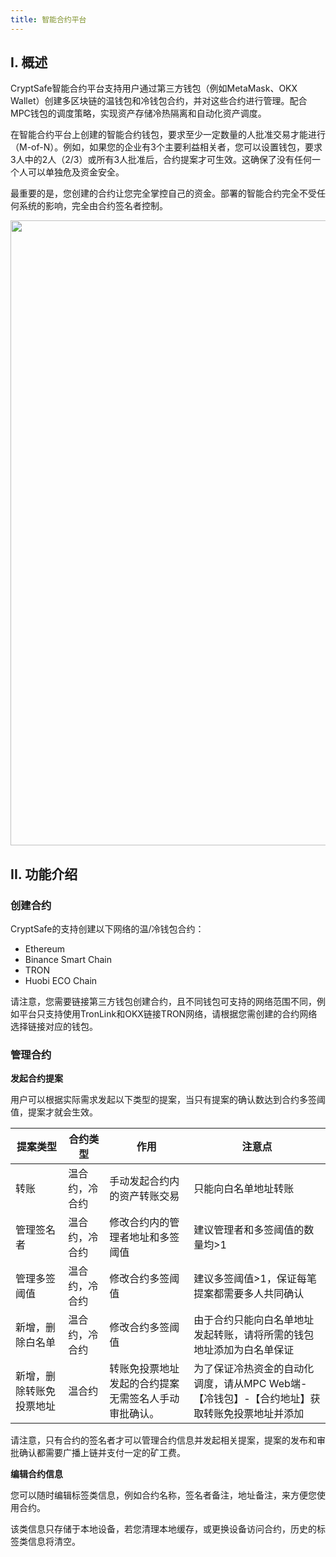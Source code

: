 ```yaml
---
title: 智能合约平台
---
```


## I. 概述
CryptSafe智能合约平台支持用户通过第三方钱包（例如MetaMask、OKX Wallet）创建多区块链的温钱包和冷钱包合约，并对这些合约进行管理。配合MPC钱包的调度策略，实现资产存储冷热隔离和自动化资产调度。

在智能合约平台上创建的智能合约钱包，要求至少一定数量的人批准交易才能进行（M-of-N）。例如，如果您的企业有3个主要利益相关者，您可以设置钱包，要求3人中的2人（2/3）或所有3人批准后，合约提案才可生效。这确保了没有任何一个人可以单独危及资金安全。

最重要的是，您创建的合约让您完全掌控自己的资金。部署的智能合约完全不受任何系统的影响，完全由合约签名者控制。

<div className="w-full flex items-center justify-center">
    <img src="/images/help-center/coldoperatingcn.jpeg" width="1000"/>
</div>

## II. 功能介绍 

### 创建合约 

CryptSafe的支持创建以下网络的温/冷钱包合约：


* Ethereum
* Binance Smart Chain
* TRON
* Huobi ECO Chain

<Note>
请注意，您需要链接第三方钱包创建合约，且不同钱包可支持的网络范围不同，例如平台只支持使用TronLink和OKX链接TRON网络，请根据您需创建的合约网络选择链接对应的钱包。


</Note>



### 管理合约 
**发起合约提案**

用户可以根据实际需求发起以下类型的提案，当只有提案的确认数达到合约多签阈值，提案才就会生效。


提案类型| 合约类型 | 作用| 注意点 |
------- | ------- |------- |------ |
转账 |温合约，冷合约 |手动发起合约内的资产转账交易|只能向白名单地址转账|
管理签名者  |温合约，冷合约 |修改合约内的管理者地址和多签阈值|建议管理者和多签阈值的数量均>1|
管理多签阈值 |温合约，冷合约 |修改合约多签阈值|建议多签阈值>1，保证每笔提案都需要多人共同确认|
新增，删除白名单 | 温合约，冷合约|修改合约多签阈值|由于合约只能向白名单地址发起转账，请将所需的钱包地址添加为白名单保证|
新增，删除转账免投票地址  | 温合约|转账免投票地址发起的合约提案无需签名人手动审批确认。|为了保证冷热资金的自动化调度，请从MPC Web端-【冷钱包】-【合约地址】获取转账免投票地址并添加|




<Note>
请注意，只有合约的签名者才可以管理合约信息并发起相关提案，提案的发布和审批确认都需要广播上链并支付一定的矿工费。

</Note>


**编辑合约信息** 

您可以随时编辑标签类信息，例如合约名称，签名者备注，地址备注，来方便您使用合约。

<Note>
该类信息只存储于本地设备，若您清理本地缓存，或更换设备访问合约，历史的标签类信息将清空。
</Note>
